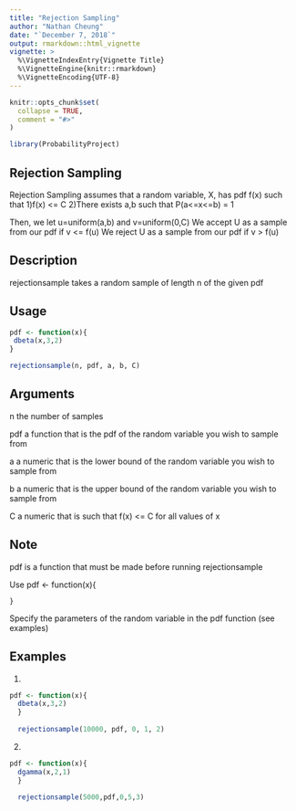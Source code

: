 ```yaml
---
title: "Rejection Sampling"
author: "Nathan Cheung"
date: "`December 7, 2018`"
output: rmarkdown::html_vignette
vignette: >
  %\VignetteIndexEntry{Vignette Title}
  %\VignetteEngine{knitr::rmarkdown}
  %\VignetteEncoding{UTF-8}
---
```


```r
knitr::opts_chunk$set(
  collapse = TRUE,
  comment = "#>"
)

library(ProbabilityProject)
```

## Rejection Sampling
Rejection Sampling assumes that a random variable, X, has pdf f(x) such that 
  1)f(x) <= C
  2)There exists a,b such that P(a<=x<=b) = 1
  
Then, we let u=uniform(a,b) and v=uniform(0,C)
  We accept U as a sample from our pdf if v <= f(u)
  We reject U as a sample from our pdf if v > f(u)

## Description
rejectionsample takes a random sample of length n of the given pdf

## Usage
``` r
pdf <- function(x){
 dbeta(x,3,2)
}

rejectionsample(n, pdf, a, b, C)
```
## Arguments
n     the number of samples

pdf   a function that is the pdf of the random             variable you wish to sample from 

a     a numeric that is the lower bound of the random
      variable you wish to sample from
      
b     a numeric that is the upper bound of the random       variable you wish to sample from

C     a numeric that is such that f(x) <= C for all
      values of x

## Note
pdf is a function that must be made before running rejectionsample

Use pdf <- function(x){
    
    }
    
Specify the parameters of the random variable in the pdf function (see examples)

## Examples
1)
```r
pdf <- function(x){
  dbeta(x,3,2)
  }
  
  rejectionsample(10000, pdf, 0, 1, 2)
```  
  
2)
```r
pdf <- function(x){
  dgamma(x,2,1)
  }
  
  rejectionsample(5000,pdf,0,5,3)
```
